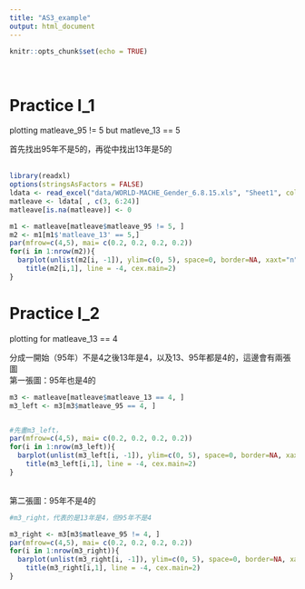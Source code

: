 ```yaml
---
title: "AS3_example"
output: html_document
---
```


```r
knitr::opts_chunk$set(echo = TRUE)
```
<br>

# Practice I_1
plotting matleave_95 != 5 but matleve_13 == 5
<p>
首先找出95年不是5的，再從中找出13年是5的
<br>
<br>

```r
library(readxl)
options(stringsAsFactors = FALSE)
ldata <- read_excel("data/WORLD-MACHE_Gender_6.8.15.xls", "Sheet1", col_names=T)
matleave <- ldata[ , c(3, 6:24)] 
matleave[is.na(matleave)] <- 0

m1 <- matleave[matleave$matleave_95 != 5, ]
m2 <- m1[m1$'matleave_13' == 5,]
par(mfrow=c(4,5), mai= c(0.2, 0.2, 0.2, 0.2))
for(i in 1:nrow(m2)){
  barplot(unlist(m2[i, -1]), ylim=c(0, 5), space=0, border=NA, xaxt="n", yaxt="n")
    title(m2[i,1], line = -4, cex.main=2)
}
```

# Practice I_2
plotting for matleave_13 == 4
<p>
分成一開始（95年）不是4之後13年是4，以及13、95年都是4的，這邊會有兩張圖
<br>
第一張圖：95年也是4的
<br>


```r
m3 <- matleave[matleave$matleave_13 == 4, ]
m3_left <- m3[m3$matleave_95 == 4, ]


#先畫m3_left，
par(mfrow=c(4,5), mai= c(0.2, 0.2, 0.2, 0.2))
for(i in 1:nrow(m3_left)){
  barplot(unlist(m3_left[i, -1]), ylim=c(0, 5), space=0, border=NA, xaxt="n", yaxt="n")
    title(m3_left[i,1], line = -4, cex.main=2)
}


```
<p>

<br>
第二張圖：95年不是4的
<br>
```r
#m3_right，代表的是13年是4，但95年不是4

m3_right <- m3[m3$matleave_95 != 4, ]
par(mfrow=c(4,5), mai= c(0.2, 0.2, 0.2, 0.2))
for(i in 1:nrow(m3_right)){
  barplot(unlist(m3_right[i, -1]), ylim=c(0, 5), space=0, border=NA, xaxt="n", yaxt="n")
    title(m3_right[i,1], line = -4, cex.main=2)
}
```

<p>
<br>
<br>


